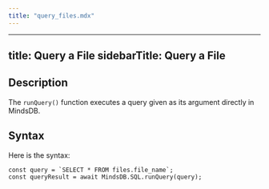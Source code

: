 ```yaml
---
title: "query_files.mdx"
---
```


---
title: Query a File
sidebarTitle: Query a File
---

## Description

The `runQuery()` function executes a query given as its argument directly in MindsDB.

## Syntax

Here is the syntax:

```
const query = `SELECT * FROM files.file_name`;
const queryResult = await MindsDB.SQL.runQuery(query);
```
